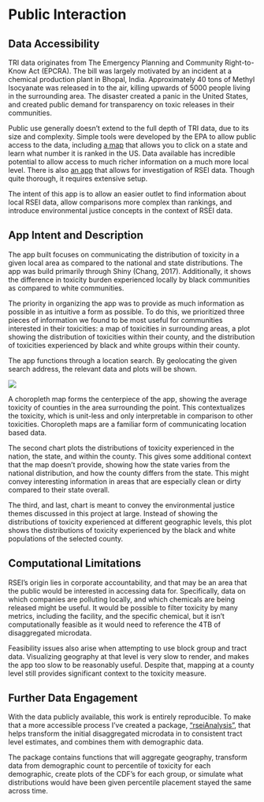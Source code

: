 # Public Interaction {#publicdata}

## Data Accessibility

TRI data originates from The Emergency Planning and Community Right-to-Know Act (EPCRA). The bill was largely motivated by an incident at a chemical production plant in Bhopal, India. Approximately 40 tons of Methyl Isocyanate was released in to the air, killing upwards of 5000 people living in the surrounding area. The disaster created a panic in the United States, and created public demand for transparency on toxic releases in their communities. 

Public use generally doesn't extend to the full depth of TRI data, due to its size and complexity. Simple tools were developed by the EPA to allow public access to the data, including [a map](https://www.epa.gov/rsei/rsei-results-map) that allows you to click on a state and learn what number it is ranked in the US. Data available has incredible potential to allow access to much richer information on a much more local level. There is also [an app](https://www.epa.gov/rsei/get-easyrsei) that allows for investigation of RSEI data. Though quite thorough, it requires extensive setup. 

The intent of this app is to allow an easier outlet to find information about local RSEI data, allow comparisons more complex than rankings, and introduce environmental justice concepts in the context of RSEI data. 

## App Intent and Description

The app built focuses on communicating the distribution of toxicity in a given local area as compared to the national and state distributions. The app was build primarily through Shiny (Chang, 2017). Additionally, it shows the difference in toxicity burden experienced locally by black communities as compared to white communities. 

The priority in organizing the app was to provide as much information as possible in as intuitive a form as possible. To do this, we prioritized three pieces of information we found to be most useful for communities interested in their toxicities: a map of toxicities in surrounding areas, a plot showing the distribution of toxicities within their county, and the distribution of toxicities experienced by black and white groups within their county.

The app functions through a location search. By geolocating the given search address, the relevant data and plots will be shown. 

![](https://raw.githubusercontent.com/DukeStatSci/thesis-sp18-driscoll-envjustice/master/index/figure/north_carolina_shiny.PNG)

A choropleth map forms the centerpiece of the app, showing the average toxicity of counties in the area surrounding the point. This contextualizes the toxicity, which is unit-less and only interpretable in comparison to other toxicities. Choropleth maps are a familiar form of communicating location based data. 

The second chart plots the distributions of toxicity experienced in the nation, the state, and within the county. This gives some additional context that the map doesn't provide, showing how the state varies from the national distribution, and how the county differs from the state. This might convey interesting information in areas that are especially clean or dirty compared to their state overall. 

The third, and last, chart is meant to convey the environmental justice themes discussed in this project at large. Instead of showing the distributions of toxicity experienced at different geographic levels, this plot shows the distributions of toxicity experienced by the black and white populations of the selected county. 

## Computational Limitations

RSEI's origin lies in corporate accountability, and that may be an area that the public would be interested in accessing data for. Specifically, data on which companies are polluting locally, and which chemicals are being released might be useful. It would be possible to filter toxicity by many metrics, including the facility, and the specific chemical, but it isn't computationally feasible as it would need to reference the 4TB of disaggregated microdata.

Feasibility issues also arise when attempting to use block group and tract data. Visualizing geography at that level is very slow to render, and makes the app too slow to be reasonably useful. Despite that, mapping at a county level still provides significant context to the toxicity measure.

## Further Data Engagement

With the data publicly available, this work is entirely reproducible. To make that a more accessible process I've created a package, ["rseiAnalysis"](www.github.com/amd112/rseiAnalysis), that helps transform the initial disaggregated microdata in to consistent tract level estimates, and combines them with demographic data.

The package contains functions that will aggregate geography, transform data from demographic count to percentile of toxicity for each demographic, create plots of the CDF's for each group, or simulate what distributions would have been given percentile placement stayed the same across time.